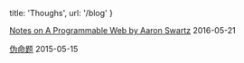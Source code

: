 
  title: 'Thoughs',
  url: '/blog'
}


[Notes on A Programmable Web by Aaron Swartz](/posts/aaron-swartzs-a-programmable-web) <time>2016-05-21</time>

[伪命题](/posts/false-premise) <time>2015-05-15</time>
